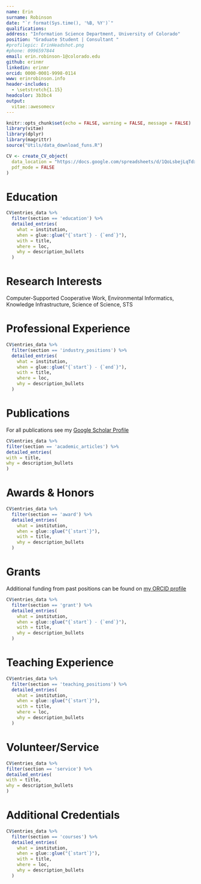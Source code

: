 ```yaml
---
name: Erin
surname: Robinson
date: "`r format(Sys.time(), '%B, %Y')`"
qualifications: 
address: "Information Science Department, University of Colorado"
position: "Graduate Student | Consultant "
#profilepic: ErinHeadshot.png
#phone: 0996597844
email: erin.robinson-1@colorado.edu
github: erinmr
linkedin: erinmr
orcid: 0000-0001-9998-0114
www: erinrobinson.info
header-includes:
  - \setstretch{1.15}
headcolor: 3b3bc4
output: 
  vitae::awesomecv
---
```


```r
knitr::opts_chunk$set(echo = FALSE, warning = FALSE, message = FALSE)
library(vitae)
library(dplyr)
library(magrittr)
source("Utils/data_download_funs.R")

CV <- create_CV_object(
  data_location = "https://docs.google.com/spreadsheets/d/1QoLsbejLqTdxpQZeED8yNJ6I2-x_WaEjbaaQfLC_pR8/edit?usp=sharing",  
  pdf_mode = FALSE
)
```


# Education

```r
CV$entries_data %>% 
  filter(section == 'education') %>% 
  detailed_entries(
    what = institution,
    when = glue::glue("{`start`} - {`end`}"),
    with = title,
    where = loc,
    why = description_bullets
  )
```

# Research Interests

Computer-Supported Cooperative Work, Environmental Informatics, Knowledge Infrastructure, Science of Science, STS

# Professional Experience

```r
CV$entries_data %>% 
  filter(section == 'industry_positions') %>% 
  detailed_entries(
    what = institution,
    when = glue::glue("{`start`} - {`end`}"),
    with = title,
    where = loc,
    why = description_bullets
  )
```

# Publications

For all publications see my [Google Scholar Profile](https://scholar.google.com/citations?user=PfGu6vEAAAAJ&hl=en&oi=sra)

```r
CV$entries_data %>%
filter(section == 'academic_articles') %>%
detailed_entries(
with = title, 
why = description_bullets
)
```

# Awards & Honors

```r
CV$entries_data %>% 
  filter(section == 'award') %>% 
  detailed_entries(
    what = institution,
    when = glue::glue("{`start`}"),
    with = title,
    why = description_bullets
  )
```

# Grants

Additional funding from past positions can be found on [my ORCID profile](https://orcid.org/0000-0001-9998-0114)

```r
CV$entries_data %>% 
  filter(section == 'grant') %>% 
  detailed_entries(
    what = institution,
    when = glue::glue("{`start`} - {`end`}"),
    with = title,
    why = description_bullets
  )
```

# Teaching Experience

```r
CV$entries_data %>% 
  filter(section == 'teaching_positions') %>% 
  detailed_entries(
    what = institution,
    when = glue::glue("{`start`}"),
    with = title,
    where = loc,
    why = description_bullets
  )
```

# Volunteer/Service

```r
CV$entries_data %>%
filter(section == 'service') %>%
detailed_entries(
with = title,
why = description_bullets
)
```

# Additional Credentials

```r
CV$entries_data %>% 
  filter(section == 'courses') %>% 
  detailed_entries(
    what = institution,
    when = glue::glue("{`start`}"),
    with = title,
    where = loc,
    why = description_bullets
  )
```

